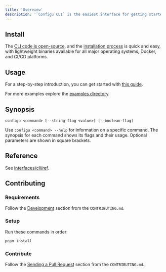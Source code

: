 ```yaml
---
title: 'Overview'
description: '`Configu CLI` is the easiest interface for getting started with Configu. With the command-line interface (CLI), you can easily interact with Configu using a terminal or an automated system, providing you with all the functionality you need to orchestrate your configuration data and beyond.'
---
```


## Install

The [CLI code is open-source](https://github.com/configu/configu/tree/main/packages/cli), and the [installation process](/interfaces/cli/setup) is quick and easy, with lightweight binaries available for all major operating systems, Docker, and CI/CD platforms.

## Usage

For a step-by-step introduction, you can get started with [this guide](/guides/hello-world).

For more examples explore the [examples directory](https://github.com/configu/configu/tree/main/examples).

## Synopsis

```shell
configu <command> [--string-flag <value>] [--boolean-flag]
```

Use `configu <command> --help` for information on a specific command. The synopsis for each command shows its flags and their usage. Optional parameters are shown in square brackets.

## Reference

See [interfaces/cli/ref](/interfaces/cli/ref).

## Contributing

### Requirements

Follow the [Development](https://github.com/configu/configu/blob/main/CONTRIBUTING.md#development) section from the `CONTRIBUTING.md`.

### Setup

Run these commands in order:

```bash
pnpm install
```

### Contribute

Follow the [Sending a Pull Request](https://github.com/configu/configu/blob/main/CONTRIBUTING.md#sending-a-pull-request) section from the `CONTRIBUTING.md`.
